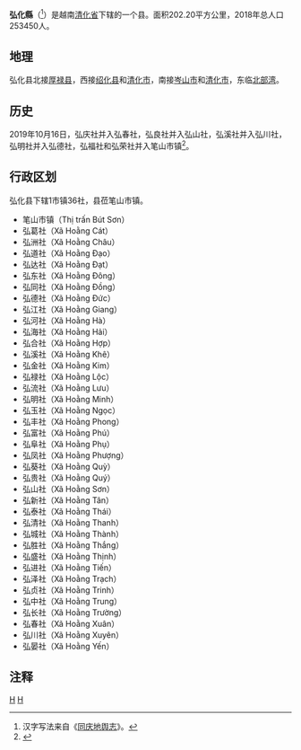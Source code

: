{{Infobox Settlement
|name                   = 弘化县
|settlement_type        = 县
|official_name          = 
|other_name             = 
|native_name            = {{lang|vi|Huyện Hoằng Hóa}}
|nickname               = 
|motto                  = 
|image_skyline          = 
|imagesize              = 
|image_caption          = 
|image_flag             = 
|flag_size              = 
|image_seal             = 
|seal_size              = 
|image_shield           = 
|shield_size            = 
|image_blank_emblem     = 
|blank_emblem_size      = 
|image_map              = {{Infobox mapframe|frame-width=250|zoom=10}}
|mapsize                = 
|map_caption            = 
|image_map1             = 
|mapsize1               = 
|map_caption1           = 
|pushpin_map            = Vietnam
|pushpin_label_position = bottom
|pushpin_map_caption    = 
|pushpin_map1           = 
|pushpin_label_position1= 
|pushpin_map_caption1   = 
|subdivision_type       = 国家
|subdivision_name       = {{flag|Vietnam}}
|subdivision_type1      = [[越南行政区划|省]]
|subdivision_name1      = [[清化省|清化省]]
|subdivision_type2      = 行政区划
|subdivision_name2      = 1市镇36社
|subdivision_type3      = 
|subdivision_name3      = 
|seat_type              = 县莅
|seat                   = {{link-vi|笔山市镇|Bút Sơn}}
|government_type        = 
|leader_title           = 
|leader_name            = 
|leader_title1          = 
|leader_name1           = 
|established_title      = 
|established_date       = 
|area_magnitude         = 
|unit_pref              = 
|area_footnotes         = 
|area_total_km2         = 202.20
|area_land_km2          = 
|area_water_km2         = 
|area_water_percent     = 
|area_urban_km2         = 
|area_metro_km2         = 
|population_as_of       = 2018年
|population_footnotes   = 
|population_note        = 
|population_total       = 253450
|population_density_km2 = auto
|population_metro             = 
|population_density_metro_km2 = 
|population_urban             = 
|population_density_urban_km2 = 
|timezone               = [[越南标准时间|越南标准时间]]
|utc_offset             = +7
|elevation_footnotes    = 
|elevation_m            = 
|coor_type              = 
|coordinates            = 
|postal_code_type       = 
|postal_code            = 
|area_code              = 
|website                = [http://hoanghoa.thanhhoa.gov.vn 弘化县电子信息门户网站]
|footnotes              = 
}}
'''弘化縣'''（{{vie|v='''Huyện Hoằng Hóa'''|hn=縣弘化}}<ref>汉字写法来自《[[同庆地舆志|同庆地舆志]]》。</ref>）是越南[[清化省|清化省]]下辖的一个县。面积202.20平方公里，2018年总人口253450人。

==地理==
弘化县北接[[厚禄县|厚禄县]]，西接[[绍化县|绍化县]]和[[清化市|清化市]]，南接[[岑山市|岑山市]]和[[清化市|清化市]]，东临[[北部湾|北部湾]]。

==历史==
2019年10月16日，弘庆社并入弘春社，弘良社并入弘山社，弘溪社并入弘川社，弘明社并入弘德社，弘福社和弘荣社并入笔山市镇<ref>{{Cite web |url=https://thuvienphapluat.vn/van-ban/Bo-may-hanh-chinh/Nghi-quyet-786-NQ-UBTVQH14-2019-sap-xep-cac-don-vi-hanh-chinh-cap-xa-thuoc-tinh-Thanh-Hoa-429700.aspx |title=Nghị quyết 786/NQ-UBTVQH14 năm 2019 về sắp xếp các đơn vị hành chính cấp xã thuộc tỉnh Thanh Hóa do Ủy ban Thường vụ Quốc hội ban |access-date=2020-02-25 |archive-url=https://web.archive.org/web/20200401121248/https://thuvienphapluat.vn/van-ban/Bo-may-hanh-chinh/Nghi-quyet-786-NQ-UBTVQH14-2019-sap-xep-cac-don-vi-hanh-chinh-cap-xa-thuoc-tinh-Thanh-Hoa-429700.aspx |archive-date=2020-04-01 |dead-url=yes }}</ref>。

==行政区划==
弘化县下辖1市镇36社，县莅笔山市镇。
*笔山市镇（Thị trấn Bút Sơn）
*弘葛社（Xã Hoằng Cát）
*弘洲社（Xã Hoằng Châu）
*弘道社（Xã Hoằng Đạo）
*弘达社（Xã Hoằng Đạt）
*弘东社（Xã Hoằng Đông）
*弘同社（Xã Hoằng Đồng）
*弘德社（Xã Hoằng Đức）
*弘江社（Xã Hoằng Giang）
*弘河社（Xã Hoằng Hà）
*弘海社（Xã Hoằng Hải）
*弘合社（Xã Hoằng Hợp）
*弘溪社（Xã Hoằng Khê）
*弘金社（Xã Hoằng Kim）
*弘禄社（Xã Hoằng Lộc）
*弘流社（Xã Hoằng Lưu）
*弘明社（Xã Hoằng Minh）
*弘玉社（Xã Hoằng Ngọc）
*弘丰社（Xã Hoằng Phong）
*弘富社（Xã Hoằng Phú）
*弘阜社（Xã Hoằng Phụ）
*弘凤社（Xã Hoằng Phượng）
*弘葵社（Xã Hoằng Quỳ）
*弘贵社（Xã Hoằng Quý）
*弘山社（Xã Hoằng Sơn）
*弘新社（Xã Hoằng Tân）
*弘泰社（Xã Hoằng Thái）
*弘清社（Xã Hoằng Thanh）
*弘城社（Xã Hoằng Thành）
*弘胜社（Xã Hoằng Thắng）
*弘盛社（Xã Hoằng Thịnh）
*弘进社（Xã Hoằng Tiến）
*弘泽社（Xã Hoằng Trạch）
*弘贞社（Xã Hoằng Trinh）
*弘中社（Xã Hoằng Trung）
*弘长社（Xã Hoằng Trường）
*弘春社（Xã Hoằng Xuân）
*弘川社（Xã Hoằng Xuyên）
*弘晏社（Xã Hoằng Yến）

==注释==
{{reflist}}
{{清化省行政区划}}
{{越南北中部之县市镇区域划分}}

[[Category:越南县份|H]]
[[Category:清化省|H]]